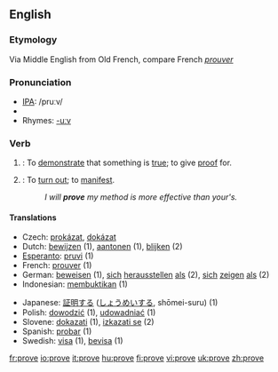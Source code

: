 ==English==

{{rank|working|breath|camp|990|prove|engaged|America|servant}}

===Etymology===
Via Middle English from Old French, compare French ''[[prouver]]''

===Pronunciation===
*[[w:IPA|IPA]]: /pruːv/
*{{audio|en-us-prove.ogg|Audio (US)}}
*Rhymes: [[Rhymes:English:-uːv|-uːv]]

===Verb===
{{irregverb|'''prove'''|'''[[proves]]'''|'''[[proved]]'''|'''[[proved]] '''or''' [[proven]]'''|'''[[proving]]'''}}
# {{transitive}}: To [[demonstrate]] that something is [[true]]; to give [[proof]] for.
# {{intransitive}}: To [[turn out]]; to [[manifest]].
#:''I will '''prove''' my method is more effective than your's.''

==== Translations ====
{{top}}
*Czech: [[prokázat]], [[dokázat]]
*Dutch: [[bewijzen]] (1), [[aantonen]] (1), [[blijken]] (2)
*[[Esperanto]]: [[pruvi]] (1)
*French: [[prouver]] (1)
*German: [[beweisen]] (1), [[sich]] [[herausstellen]] [[als]] (2), [[sich]] [[zeigen]] [[als]] (2)
*Indonesian: [[bukti|membuktikan]] (1)
{{mid}}
*Japanese: [[証明]]する ([[しょうめい]]する, shōmei-suru)  (1)
*Polish: [[dowodzić]] (1), [[udowadniać]] (1)
*Slovene: [[dokazati]] (1), [[izkazati se]] (2)
*Spanish: [[probar]]  (1)
*Swedish: [[visa]] (1), [[bevisa]] (1)
{{bottom}}

[[fr:prove]]
[[io:prove]]
[[it:prove]]
[[hu:prove]]
[[fi:prove]]
[[vi:prove]]
[[uk:prove]]
[[zh:prove]]